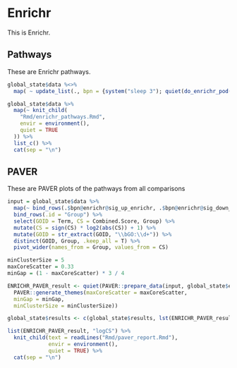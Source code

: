 # Enrichr

This is Enrichr.

## Pathways

These are Enrichr pathways.

```r
global_state$data %<>%
  map( ~ update_list(., bpn = {system("sleep 3"); quiet(do_enrichr_pod(.$bpn, useFDR=FALSE))}))

global_state$data %>%
  map(~ knit_child(
    "Rmd/enrichr_pathways.Rmd",
    envir = environment(),
    quiet = TRUE
  )) %>%
  list_c() %>%
  cat(sep = "\n")
```

## PAVER

These are PAVER plots of the pathways from all comparisons

```r
input = global_state$data %>%
  map(~ bind_rows(.$bpn@enrichr@sig_up_enrichr, .$bpn@enrichr@sig_down_enrichr %>% mutate(Combined.Score = Combined.Score * -1))) %>%
  bind_rows(.id = "Group") %>%
  select(GOID = Term, CS = Combined.Score, Group) %>%
  mutate(CS = sign(CS) * log2(abs(CS)) + 1) %>%
  mutate(GOID = str_extract(GOID, "\\bGO:\\d+")) %>%
  distinct(GOID, Group, .keep_all = T) %>%
  pivot_wider(names_from = Group, values_from = CS)

minClusterSize = 5
maxCoreScatter = 0.33
minGap = (1 - maxCoreScatter) * 3 / 4

ENRICHR_PAVER_result <- quiet(PAVER::prepare_data(input, global_state$embeddings, global_state$term2name) %>%
  PAVER::generate_themes(maxCoreScatter = maxCoreScatter,
  minGap = minGap,
  minClusterSize = minClusterSize))

global_state$results <- c(global_state$results, lst(ENRICHR_PAVER_result))

list(ENRICHR_PAVER_result, "logCS") %>%
  knit_child(text = readLines("Rmd/paver_report.Rmd"),
             envir = environment(),
             quiet = TRUE) %>%
  cat(sep = "\n")
```

